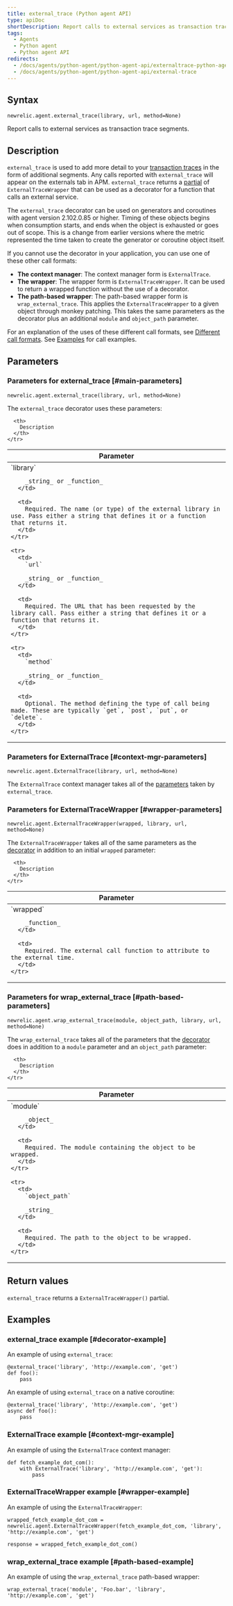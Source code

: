 ```yaml
---
title: external_trace (Python agent API)
type: apiDoc
shortDescription: Report calls to external services as transaction trace segments.
tags:
  - Agents
  - Python agent
  - Python agent API
redirects:
  - /docs/agents/python-agent/python-agent-api/externaltrace-python-agent-api
  - /docs/agents/python-agent/python-agent-api/external-trace
---
```


## Syntax

```
newrelic.agent.external_trace(library, url, method=None)
```

Report calls to external services as transaction trace segments.

## Description

`external_trace` is used to add more detail to your [transaction traces](/docs/accounts-partnerships/education/getting-started-new-relic/glossary#transaction-trace) in the form of additional segments. Any calls reported with `external_trace` will appear on the externals tab in APM. `external_trace` returns a [partial](https://docs.python.org/3.6/library/functools.html#functools.partial) of `ExternalTraceWrapper` that can be used as a decorator for a function that calls an external service.

The `external_trace` decorator can be used on generators and coroutines with agent version 2.102.0.85 or higher. Timing of these objects begins when consumption starts, and ends when the object is exhausted or goes out of scope. This is a change from earlier versions where the metric represented the time taken to create the generator or coroutine object itself.

If you cannot use the decorator in your application, you can use one of these other call formats:

* **The context manager**: The context manager form is `ExternalTrace`.
* **The wrapper**: The wrapper form is `ExternalTraceWrapper`. It can be used to return a wrapped function without the use of a decorator.
* **The path-based wrapper**: The path-based wrapper form is `wrap_external_trace`. This applies the `ExternalTraceWrapper` to a given object through monkey patching. This takes the same parameters as the decorator plus an additional `module` and `object_path` parameter.

For an explanation of the uses of these different call formats, see [Different call formats](/docs/python-agent-api-different-call-forms). See [Examples](#examples) for call examples.

## Parameters

### Parameters for external_trace [#main-parameters]

```
newrelic.agent.external_trace(library, url, method=None)
```

The `external_trace` decorator uses these parameters:

<table>
  <thead>
    <tr>
      <th width="25%">
        Parameter
      </th>

      <th>
        Description
      </th>
    </tr>
  </thead>

  <tbody>
    <tr>
      <td>
        `library`

        _string_ or _function_
      </td>

      <td>
        Required. The name (or type) of the external library in use. Pass either a string that defines it or a function that returns it.
      </td>
    </tr>

    <tr>
      <td>
        `url`

        _string_ or _function_
      </td>

      <td>
        Required. The URL that has been requested by the library call. Pass either a string that defines it or a function that returns it.
      </td>
    </tr>

    <tr>
      <td>
        `method`

        _string_ or _function_
      </td>

      <td>
        Optional. The method defining the type of call being made. These are typically `get`, `post`, `put`, or `delete`.
      </td>
    </tr>
  </tbody>
</table>

### Parameters for ExternalTrace [#context-mgr-parameters]

```
newrelic.agent.ExternalTrace(library, url, method=None)
```

The `ExternalTrace` context manager takes all of the [parameters](#main-parameters) taken by `external_trace`.

### Parameters for ExternalTraceWrapper [#wrapper-parameters]

```
newrelic.agent.ExternalTraceWrapper(wrapped, library, url, method=None)
```

The `ExternalTraceWrapper` takes all of the same parameters as the [decorator](#main-parameters) in addition to an initial `wrapped` parameter:

<table>
  <thead>
    <tr>
      <th width="25%">
        Parameter
      </th>

      <th>
        Description
      </th>
    </tr>
  </thead>

  <tbody>
    <tr>
      <td>
        `wrapped`

        _function_
      </td>

      <td>
        Required. The external call function to attribute to the external time.
      </td>
    </tr>
  </tbody>
</table>

### Parameters for wrap_external_trace [#path-based-parameters]

```
newrelic.agent.wrap_external_trace(module, object_path, library, url, method=None)
```

The `wrap_external_trace` takes all of the parameters that the [decorator](#main-parameters) does in addition to a `module` parameter and an `object_path` parameter:

<table>
  <thead>
    <tr>
      <th width="25%">
        Parameter
      </th>

      <th>
        Description
      </th>
    </tr>
  </thead>

  <tbody>
    <tr>
      <td>
        `module`

        _object_
      </td>

      <td>
        Required. The module containing the object to be wrapped.
      </td>
    </tr>

    <tr>
      <td>
        `object_path`

        _string_
      </td>

      <td>
        Required. The path to the object to be wrapped.
      </td>
    </tr>
  </tbody>
</table>

## Return values

`external_trace` returns a `ExternalTraceWrapper()` partial.

## Examples

### external_trace example [#decorator-example]

An example of using `external_trace`:

```
@external_trace('library', 'http://example.com', 'get')
def foo():
    pass
```

An example of using `external_trace` on a native coroutine:

```
@external_trace('library', 'http://example.com', 'get')
async def foo():
    pass
```

### ExternalTrace example [#context-mgr-example]

An example of using the `ExternalTrace` context manager:

```
def fetch_example_dot_com():
    with ExternalTrace('library', 'http://example.com', 'get'):
        pass
```

### ExternalTraceWrapper example [#wrapper-example]

An example of using the `ExternalTraceWrapper`:

```
wrapped_fetch_example_dot_com = newrelic.agent.ExternalTraceWrapper(fetch_example_dot_com, 'library', 'http://example.com', 'get')

response = wrapped_fetch_example_dot_com()
```

### wrap_external_trace example [#path-based-example]

An example of using the `wrap_external_trace` path-based wrapper:

```
wrap_external_trace('module', 'Foo.bar', 'library', 'http://example.com', 'get')
```
